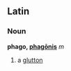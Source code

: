 ==Latin==
===Noun===
'''phago, [[Wiktionary Appendix:Latin third declension|phagōnis]]''' ''m''

#a [[glutton]]